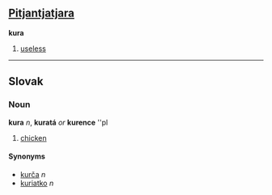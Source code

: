 ==[[Pitjantjatjara]]==
'''kura'''

# [[useless]]

----

==Slovak==
===Noun===
'''kura''' ''n'', '''kuratá''' ''or'' '''kurence''' ''pl

# [[chicken]]

====Synonyms====
*[[kurča]] ''n''
*[[kuriatko]] ''n''